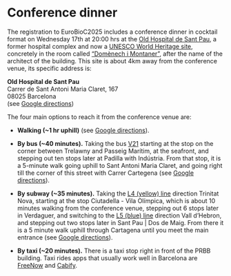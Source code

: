 # Conference dinner

The registration to EuroBioC2025 includes a conference dinner in cocktail format
on Wednesday 17th
at 20:00 hrs at the [Old Hospital de Sant Pau](https://santpaubarcelona.org/en){target="_blank"},
a former hospital complex and now a
[UNESCO World Heritage site](https://whc.unesco.org/en/list/804){target="_blank"},
concretely in the room called
["Domènech i Montaner"](https://santpaubarcelona.org/en/lloguer/sala-lluis-domenech-i-montaner){target="_blank"},
after the name of the architect of the building. This site is about 4km away from
the conference venue, its specific address is:

**Old Hospital de Sant Pau**  
Carrer de Sant Antoni Maria Claret, 167  
08025 Barcelona  
(see [Google directions](https://maps.app.goo.gl/o3iQe1oQfjWPxVwm9){target="_blank"})  

The four main options to reach it from the conference venue are:

* **Walking (~1 hr uphill)**
  (see [Google directions](https://maps.app.goo.gl/3E7atKv9oPsVocAo7){target="_blank"}).
* **By bus (~40 minutes).** Taking the bus
  [V21](https://www.tmb.cat/en/barcelona/buses/-/lineabus/V21){target="_blank"}
  starting at the stop on the corner between Trelawny and Passeig Marítim, at the
  seafront, and stepping out ten stops later at Padilla with Indústria. From
  that stop, it is a 5-minute walk going uphill to Sant Antoni Maria Claret, and
  going right till the corner of this street with Carrer Cartegena (see
  [Google directions](https://maps.app.goo.gl/F7LrejShzpUtyFJ58){target="_blank"}).

* **By subway (~35 minutes).** Taking the
  [L4 (yellow) line](https://www.tmb.cat/en/barcelona/metro/-/lineametro/L4){target="_blank"}
  direction Trinitat Nova, starting at the stop Ciutadella - Vila Olímpica, which
  is about 10 minutes walking from the conference venue, stepping out 6 stops
  later in Verdaguer, and switching to the
  [L5 (blue) line](https://www.tmb.cat/en/barcelona/metro/-/lineametro/L5){target="_blank"} direction
  Vall d'Hebron, and stepping out two stops later in Sant Pau | Dos de Maig. From there
  it is a 5 minute walk uphill through Cartagena until you meet the main entrance
  (see [Google directions](https://maps.app.goo.gl/TJ5EwcYDzwYYBGbH8){target="_blank"}).
* **By taxi (~20 minutes).** There is a taxi stop right in front of the PRBB
  building. Taxi rides apps that usually work well in Barcelona are
  [FreeNow](https://www.free-now.com/es-en){target="_blank"} and
  [Cabify](https://cabify.com/en){target="_blank"}.
